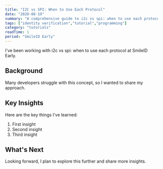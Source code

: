 ```yaml
---
title: "I2C vs SPI: When to Use Each Protocol"
date: "2020-08-19"
summary: "A comprehensive guide to i2c vs spi: when to use each protocol. Learn the fundamentals and best practices."
tags: ["identity verification","tutorial","programming"]
category: "tutorials"
readTime: 1
period: "SmileID Early"
---
```


I've been working with i2c vs spi: when to use each protocol at SmileID Early.

## Background

Many developers struggle with this concept, so I wanted to share my approach.

## Key Insights

Here are the key things I've learned:

1. First insight
2. Second insight
3. Third insight

## What's Next

Looking forward, I plan to explore this further and share more insights.

